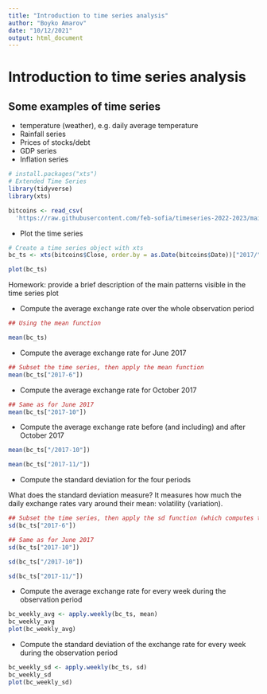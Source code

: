 ```yaml
---
title: "Introduction to time series analysis"
author: "Boyko Amarov"
date: "10/12/2021"
output: html_document
---
```


# Introduction to time series analysis

## Some examples of time series

- temperature (weather), e.g. daily average temperature
- Rainfall series
- Prices of stocks/debt
- GDP series
- Inflation series


```r
# install.packages("xts")
# Extended Time Series
library(tidyverse)
library(xts)

bitcoins <- read_csv(
  'https://raw.githubusercontent.com/feb-sofia/timeseries-2022-2023/main/data/bitcoins.csv')
```


- Plot the time series

```r
# Create a time series object with xts
bc_ts <- xts(bitcoins$Close, order.by = as.Date(bitcoins$Date))["2017/"]
```


```r
plot(bc_ts)
```


Homework: provide a brief description of the main patterns visible in the time
series plot

- Compute the average exchange rate over the whole observation period

```r
## Using the mean function

mean(bc_ts)
```
- Compute the average exchange rate for June 2017

```r
## Subset the time series, then apply the mean function
mean(bc_ts["2017-6"])
```

- Compute the average exchange rate for October 2017

```r
## Same as for June 2017
mean(bc_ts["2017-10"])
```

- Compute the average exchange rate before (and including) and after October 2017

```r
mean(bc_ts["/2017-10"])
```
```r
mean(bc_ts["2017-11/"])
```
- Compute the standard deviation for the four periods

What does the standard deviation measure?
It measures how much the daily exchange rates vary around their mean: volatility (variation).

```r
## Subset the time series, then apply the sd function (which computes the standard deviation)
sd(bc_ts["2017-6"])
```

```r
## Same as for June 2017
sd(bc_ts["2017-10"])
```

```r
sd(bc_ts["/2017-10"])
```

```r
sd(bc_ts["2017-11/"])
```

- Compute the average exchange rate for every week during the observation period

```r
bc_weekly_avg <- apply.weekly(bc_ts, mean)
bc_weekly_avg
plot(bc_weekly_avg)
```


- Compute the standard deviation of the exchange rate for every week during the observation period

```r
bc_weekly_sd <- apply.weekly(bc_ts, sd)
bc_weekly_sd
plot(bc_weekly_sd)
```
